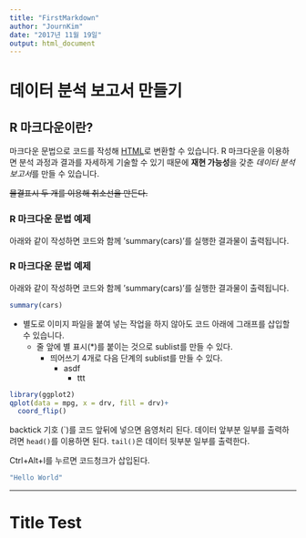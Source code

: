 ```yaml
---
title: "FirstMarkdown"
author: "JournKim"
date: "2017년 11월 19일"
output: html_document
---
```


# 데이터 분석 보고서 만들기
## R 마크다운이란?


마크다운 문법으로 코드를 작성해 [HTML](http://naver.com)로 변환할 수 있습니다. R 마크다운을 이용하면 분석 과정과 결과를 자세하게 기술할 수 있기 때문에 **재현 가능성**을 갖춘 *데이터 분석 보고서*를 만들 수 있습니다.

~~물결표시 두 개를 이용해 취소선을 만든다.~~

### R 마크다운 문법 예제

아래와 같이 작성하면 코드와 함께 'summary(cars)'를 실행한 결과물이 출력됩니다.

### R 마크다운 문법 예제
아래와 같이 작성하면 코드와 함께 'summary(cars)'를 실행한 결과물이 출력됩니다.


``` r
summary(cars)
```

* 별도로 이미지 파일을 붙여 넣는 작업을 하지 않아도 코드 아래에 그래프를 삽입할 수 있습니다.
    * 줄 앞에 별 표시(\*)를 붙이는 것으로 sublist를 만들 수 있다.
        * 띄어쓰기 4개로 다음 단계의 sublist를 만들 수 있다.
            * asdf
                * ttt

``` r
library(ggplot2)
qplot(data = mpg, x = drv, fill = drv)+
  coord_flip()
```



backtick 기호 (\`)를 코드 앞뒤에 넣으면 음영처리 된다.
데이터 앞부분 일부를 출력하려면 `head()`를 이용하면 된다. `tail()`은 데이터 뒷부분 일부를 출력한다.


Ctrl+Alt+I를 누르면 코드청크가 삽입된다.
```r
"Hello World"
```


***

Title Test
==========